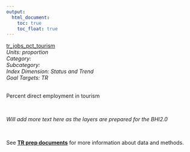 ```yaml
---
output:
  html_document:
    toc: true
    toc_float: true
---
```


[tr_jobs_pct_tourism](https://github.com/OHI-Science/bhi/blob/master/baltic/layers/tr_jobs_pct_tourism_gl2018.csv)\
*Units: proportion*\
*Category:*\
*Subcategory:*\
*Index Dimension: Status and Trend*\
*Goal Targets: TR*\
<br>

Percent direct employment in tourism

<br>

*Will add more text here as the layers are prepared for the BHI2.0*

<br>

See [**TR prep documents**](https://github.com/OHI-Science/bhi-1.0-archive/blob/draft/baltic2015/prep/TR/tr_prep.md) for more information about data and methods.

<br>

